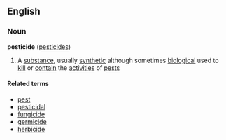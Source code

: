 ==English==
===Noun===
'''pesticide''' ([[pesticides]])

# A [[substance]], usually [[synthetic]] although sometimes [[biological]] used to [[kill]] or [[contain]] the [[activities]] of [[pest]]s

====Related terms====
*[[pest]]
*[[pesticidal]]
*[[fungicide]]
*[[germicide]]
*[[herbicide]]